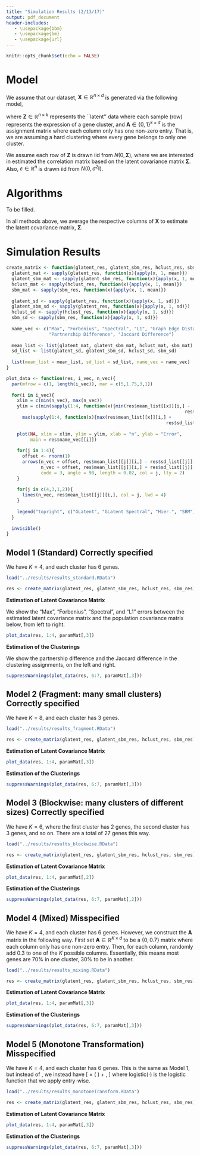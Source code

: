 ```yaml
---
title: "Simulation Results (2/13/17)"
output: pdf_document
header-includes:
   - \usepackage{bbm}
   - \usepackage{bm}
   - \usepackage{url}
---
```


```r
knitr::opts_chunk$set(echo = FALSE)
```

# Model

We assume that our dataset, $\bm{X} \in \mathbb{R}^{n \times d}$ is generated via the following model,
\begin{equation}\label{eq:model}
\bm{X} = \bm{Z} \bm{A} + \varepsilon,
\end{equation}

where $\bm{Z} \in \mathbb{R}^{n \times k}$ represents the ``latent'' data where each sample (row) represents
the expression of a gene cluster, and $\bm{A} \in \{0,1\}^{k \times d}$ is the assignment matrix
where each column only has one non-zero entry. That is, we are assuming a hard clustering where every
gene belongs to only one cluster.

We assume each row of $\bm{Z}$ is drawn iid from $N(0, \bm{\Sigma})$, where we are interested in
estimated the correlation matrix based on the latent covariance matrix $\bm{\Sigma}$. Also, 
$\varepsilon \in \mathbb{R}^n$ is drawn iid from $N(0, \sigma^2 \bm{I})$.

# Algorithms

To be filled. 

\begin{itemize}
\item Black: clustering based on CORD in \url{https://arxiv.org/pdf/1508.01939.pdf} where we choose the appropriate tuning parameter to achieve $K$ clusters.
\item Red: spectral clustering method in Section 6 of \url{https://arxiv.org/pdf/1606.05100.pdf} with
a set $K$.
\item Green: hierarchical clustering where we use single-linkage clustering and prune the tree at $K$ (which we set beforehand).
\item Blue: stochastic block model where we first estimate a graph of $d$ nodes based on the significant correlations (using the Fisher Z-transform), and then use spectral clustering on the adjacency matrix
with a set $K$.
\end{itemize}

In all methods above, we average the respective columns of $\bm{X}$ to estimate the latent covariance matrix,
$\bm{\Sigma}$.


# Simulation Results

```r
create_matrix <- function(glatent_res, glatent_sbm_res, hclust_res, sbm_res){
  glatent_mat <- sapply(glatent_res, function(x){apply(x, 1, mean)})
  glatent_sbm_mat <- sapply(glatent_sbm_res, function(x){apply(x, 1, mean)})
  hclust_mat <- sapply(hclust_res, function(x){apply(x, 1, mean)})
  sbm_mat <- sapply(sbm_res, function(x){apply(x, 1, mean)})
  
  glatent_sd <- sapply(glatent_res, function(x){apply(x, 1, sd)})
  glatent_sbm_sd <- sapply(glatent_res, function(x){apply(x, 1, sd)})
  hclust_sd <- sapply(hclust_res, function(x){apply(x, 1, sd)})
  sbm_sd <- sapply(sbm_res, function(x){apply(x, 1, sd)})
  
  name_vec <- c("Max", "Forbenius", "Spectral", "L1", "Graph Edge Distance",
                "Partnership Difference", "Jaccard Difference")
  
  mean_list <- list(glatent_mat, glatent_sbm_mat, hclust_mat, sbm_mat)
  sd_list <- list(glatent_sd, glatent_sbm_sd, hclust_sd, sbm_sd)
  
  list(mean_list = mean_list, sd_list = sd_list, name_vec = name_vec)
}

plot_data <- function(res, i_vec, n_vec){
  par(mfrow = c(1, length(i_vec)), mar = c(5,1.75,3,1))
  
  for(i in i_vec){
    xlim = c(min(n_vec), max(n_vec))
    ylim = c(min(sapply(1:4, function(x){min(res$mean_list[[x]][i,] -
                                                                   res$sd_list[[x]][i,])})),
      max(sapply(1:4, function(x){max(res$mean_list[[x]][i,] + 
                                                            res$sd_list[[x]][i,])})))
  
    plot(NA, xlim = xlim, ylim = ylim, xlab = "n", ylab = "Error",
         main = res$name_vec[[i]])
    
    for(j in 1:4){
      offset <- rnorm(1)
      arrows(n_vec + offset, res$mean_list[[j]][i,] - res$sd_list[[j]][i,],
             n_vec + offset, res$mean_list[[j]][i,] + res$sd_list[[j]][i,],
             code = 3, angle = 90, length = 0.02, col = j, lty = 2)
    }
  
    for(j in c(4,3,1,2)){
      lines(n_vec, res$mean_list[[j]][i,], col = j, lwd = 4)
    }
  
    legend("topright", c("GLatent", "GLatent Spectral", "Hier.", "SBM"), fill = 1:4)
  }
  
  invisible()
}
```


## Model 1 (Standard) Correctly specified

We have $K=4$, and each cluster has $6$ genes.

```r
load("../results/results_standard.RData")

res <- create_matrix(glatent_res, glatent_sbm_res, hclust_res, sbm_res)
```

**Estimation of Latent Covariance Matrix**


We show the "Max", "Forbenius", "Spectral", and "L1" errors between the estimated latent covariance
matrix and the population covariance matrix below, from left to right.


```r
plot_data(res, 1:4, paramMat[,3])
```

**Estimation of the Clusterings**

We show the partnership difference and the Jaccard difference in the clustering assignments, on the left and right.

```r
suppressWarnings(plot_data(res, 6:7, paramMat[,3]))
```

## Model 2 (Fragment: many small clusters) Correctly specified

We have $K=8$, and each cluster has $3$ genes.

```r
load("../results/results_fragment.RData")

res <- create_matrix(glatent_res, glatent_sbm_res, hclust_res, sbm_res)
```

**Estimation of Latent Covariance Matrix**

```r
plot_data(res, 1:4, paramMat[,3])
```

**Estimation of the Clusterings**

```r
suppressWarnings(plot_data(res, 6:7, paramMat[,3]))
```

## Model 3 (Blockwise: many clusters of different sizes) Correctly specified

We have $K=6$, where the first cluster has $2$ genes, the second cluster has $3$ genes, and so on.
There are a total of $27$ genes this way.


```r
load("../results/results_blockwise.RData")

res <- create_matrix(glatent_res, glatent_sbm_res, hclust_res, sbm_res)
```

**Estimation of Latent Covariance Matrix**

```r
plot_data(res, 1:4, paramMat[,2])
```

**Estimation of the Clusterings**

```r
suppressWarnings(plot_data(res, 6:7, paramMat[,2]))
```


## Model 4 (Mixed) Misspecified


We have $K=4$, and each cluster has $6$ genes. However, we construct the $\bm{A}$ matrix in the following
way. First set $\bm{A} \in \mathbb{R}^{K \times d}$ to be a $\{0, 0.7\}$ matrix where each column
only has one non-zero entry. Then, for each column, randomly add $0.3$ to one of the $K$ possible
columns. Essentially, this means most genes are 70\% in one cluster, 30\% to be in another.


```r
load("../results/results_mixing.RData")

res <- create_matrix(glatent_res, glatent_sbm_res, hclust_res, sbm_res)
```

**Estimation of Latent Covariance Matrix**

```r
plot_data(res, 1:4, paramMat[,3])
```

**Estimation of the Clusterings**

```r
suppressWarnings(plot_data(res, 6:7, paramMat[,3]))
```



## Model 5 (Monotone Transformation) Misspecified

We have $K=4$, and each cluster has $6$ genes. This is the same as Model 1, but instead of 
\eqref{eq:model}, we instead have
\[
\bm{X} = \text{logistic}(\bm{Z} \bm{A}) + \varepsilon, 
\]
where $\text{logistic}(\cdot)$ is the logistic function that we apply entry-wise. 

```r
load("../results/results_monotoneTransform.RData")

res <- create_matrix(glatent_res, glatent_sbm_res, hclust_res, sbm_res)
```

**Estimation of Latent Covariance Matrix**

```r
plot_data(res, 1:4, paramMat[,3])
```

**Estimation of the Clusterings**

```r
suppressWarnings(plot_data(res, 6:7, paramMat[,3]))
```

